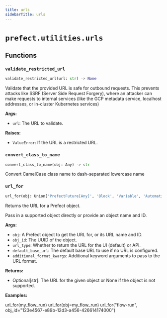 ```yaml
---
title: urls
sidebarTitle: urls
---
```


# `prefect.utilities.urls`

## Functions

### `validate_restricted_url` <sup><a href="https://github.com/PrefectHQ/prefect/blob/main/src/prefect/utilities/urls.py#L69" target="_blank"><Icon icon="github" style="width: 14px; height: 14px;" /></a></sup>

```python
validate_restricted_url(url: str) -> None
```


Validate that the provided URL is safe for outbound requests.  This prevents
attacks like SSRF (Server Side Request Forgery), where an attacker can make
requests to internal services (like the GCP metadata service, localhost addresses,
or in-cluster Kubernetes services)

**Args:**
- `url`: The URL to validate.

**Raises:**
- `ValueError`: If the URL is a restricted URL.


### `convert_class_to_name` <sup><a href="https://github.com/PrefectHQ/prefect/blob/main/src/prefect/utilities/urls.py#L117" target="_blank"><Icon icon="github" style="width: 14px; height: 14px;" /></a></sup>

```python
convert_class_to_name(obj: Any) -> str
```


Convert CamelCase class name to dash-separated lowercase name


### `url_for` <sup><a href="https://github.com/PrefectHQ/prefect/blob/main/src/prefect/utilities/urls.py#L126" target="_blank"><Icon icon="github" style="width: 14px; height: 14px;" /></a></sup>

```python
url_for(obj: Union['PrefectFuture[Any]', 'Block', 'Variable', 'Automation', 'Resource', 'ReceivedEvent', BaseModel, str], obj_id: Optional[Union[str, UUID]] = None, url_type: URLType = 'ui', default_base_url: Optional[str] = None, **additional_format_kwargs: Any) -> Optional[str]
```


Returns the URL for a Prefect object.

Pass in a supported object directly or provide an object name and ID.

**Args:**
- `obj`: 
A Prefect object to get the URL for, or its URL name and ID.
- `obj_id`: 
The UUID of the object.
- `url_type`: 
Whether to return the URL for the UI (default) or API.
- `default_base_url`: 
The default base URL to use if no URL is configured.
- `additional_format_kwargs`: 
Additional keyword arguments to pass to the URL format.

**Returns:**
- Optional\[str]: The URL for the given object or None if the object is not supported.

**Examples:**

url_for(my_flow_run)
url_for(obj=my_flow_run)
url_for("flow-run", obj_id="123e4567-e89b-12d3-a456-426614174000")


